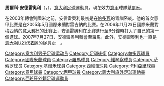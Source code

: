 {{noteTA
|G1=意甲
|G2=Football
|T=zh-hans:马尔科·安德雷奥利;zh-hk:馬高·安迪奧利;zh-tw:馬爾科·安德雷奧利;
|1=zh-hans:安德雷奥利;zh-hk:安迪奧利;zh-tw:安德雷奧利;
|2=zh-hans:马尔科;zh-hk:馬高;zh-tw:馬爾科;
}}
{{Football player infobox
| playername         = 马尔科·安德雷奥利<br />''Marco Andreolli''
| image              = Fenerbahçe_-_Cagliari_Calcio_20170807_(117).jpg
| fullname           = Marco Andreolli
| nickname           = 
| dateofbirth        = {{birth date and age|1986|6|10}}
| cityofbirth        = [[蓬泰德洛廖|蓬泰德洛廖]]
| countryofbirth     = [[意大利|意大利]]
| height             = {{height|meters=1.89}}
| currentclub        = [[切沃维罗纳足球俱乐部|基爾禾]]
| clubnumber         = 33
| position           = [[中後衛|中後衛]]
 | youthyears1          = 1994–2003 | youthclubs1   = [[帕多瓦足球俱樂部|帕多瓦]]
 | youthyears2          = 2003–2005 | youthclubs2   = [[国际米兰足球俱乐部|国际米兰]]
| years1   = 2005–2007 | clubs1   = [[国际米兰足球俱乐部|国际米兰]]                | caps1 = 7  | goals1 = 0
| years2   = 2007–2010 | clubs2   = [[羅馬足球俱樂部|羅馬]]                            | caps2 = 8  | goals2 = 0
| years3   = 2008       | clubs3   = → [[維琴察足球俱樂部|維琴察]] (外借)           | caps3 = 3  | goals3 = 0
| years4   = 2008–2009 | clubs4   = → [[萨斯索罗足球体育会|萨斯索罗]] (外借)    | caps4 = 28 | goals4 = 1
 | years5   = 2010–2011 | clubs5   = [[切沃维罗纳足球俱乐部|切沃]]                  | caps5  = 18 | goals5 = 0
 | years6   = 2011      | clubs6   = [[国际米兰足球俱乐部|国际米兰]]                | caps6  = 0  | goals6 = 0
 | years7   = 2011      | clubs7   = → [[切沃维罗纳足球俱乐部|切沃]] (外借)         | caps7  = 10 | goals7 = 0
 | years8   = 2011–2013 | clubs8   = [[切沃维罗纳足球俱乐部|切沃]]                  | caps8  = 51 | goals8 = 3
 | years9   = 2013–2017 | clubs9   = [[国际米兰足球俱乐部|国际米兰]]                | caps9  = 16 | goals9 = 2
 | years10  = 2015–2016 | clubs10  = → [[塞维利亚足球俱乐部|塞维利亚]] (外借)               | caps10 = 7  | goals10 = 0
 | years11  = 2017–2019     | clubs11  = [[卡利亚里足球俱乐部|卡利亚里]]                  | caps11 = 26  | goals11 = 0
 | years12  = 2019–     | clubs12  = [[切沃维罗纳足球俱乐部|基爾禾]]                  | caps12 = 4  | goals12 = 0
 | nationalyears1   = 2003–2004 | nationalteam1   = [[義大利18歲以下國家足球隊|義大利U18]] | nationalcaps1   = 2  | nationalgoals1   = 0
 | nationalyears2   = 2004–2005 | nationalteam2   = [[義大利19歲以下國家足球隊|義大利U19]] | nationalcaps2   = 9  | nationalgoals2   = 0
 | nationalyears3   = 2005      | nationalteam3   = [[義大利20歲以下國家足球隊|義大利U20]] | nationalcaps3   = 1  | nationalgoals3   = 0
 | nationalyears4   = 2006–2009 | nationalteam4   = [[義大利21歲以下國家足球隊|義大利U21]] | nationalcaps4   = 24 | nationalgoals4   = 0
| pcupdate           = 2019.03.29
| ntupdate           = 2009.06.16
}}
'''馬爾科·安德雷奧利'''（{{lang-it|Marco Andreolli}}，{{bd|1986年|6月10日|||Andreolli}}），[[意大利|意大利]][[足球|足球]]運動員。現在效力[[意甲|意甲]]球隊[[切沃维罗纳足球俱乐部|基爾禾]]。

在2003年轉會到國米之前，安德雷奧利最初是在[[帕多瓦足球俱樂部|帕多瓦]]的青訓系統。他的首次意甲比賽是在2005年5月國際米蘭對雷吉納的比賽。在2006年11月29日國際米蘭對梅西納的[[意大利杯|意大利杯]]的比賽上，安德雷奧利在比賽進行至6分鐘時打入了自己的第一個進球。2007年7月27日，安德雷奧利轉會至羅馬。此外，安德雷奧利也一直是[[義大利21歲以下國家足球隊|意大利U21代表隊]]的隊員之一。

{{2009年歐洲U21足球錦標賽意大利U21參賽名單}}

{{DEFAULTSORT:Andreolli, Marco}}
[[Category:意大利男子足球运动员|Category:意大利男子足球运动员]]
[[Category:足球後衛|Category:足球後衛]]
[[Category:帕多瓦球員|Category:帕多瓦球員]]
[[Category:國際米蘭球員|Category:國際米蘭球員]]
[[Category:羅馬球員|Category:羅馬球員]]
[[Category:維琴察球員|Category:維琴察球員]]
[[Category:萨索罗球员|Category:萨索罗球员]]
[[Category:基爾禾球員|Category:基爾禾球員]]
[[Category:西維爾球員|Category:西維爾球員]]
[[Category:卡利亞里球員|Category:卡利亞里球員]]
[[Category:意甲球員|Category:意甲球員]]
[[Category:西甲球員|Category:西甲球員]]
[[Category:義大利旅外足球運動員|Category:義大利旅外足球運動員]]
[[Category:西班牙外籍足球運動員|Category:西班牙外籍足球運動員]]